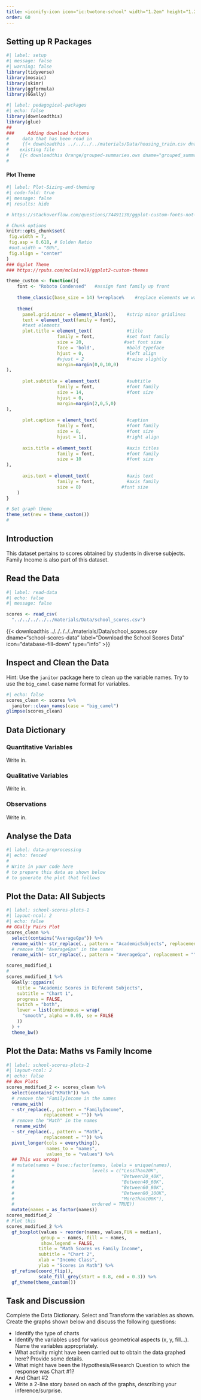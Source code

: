```yaml
---
title: <iconify-icon icon="ic:twotone-school" width="1.2em" height="1.2em"></iconify-icon> School Scores
order: 60
---
```


## Setting up R Packages

```r
#| label: setup
#| message: false
#| warning: false
library(tidyverse)
library(mosaic)
library(skimr)
library(ggformula)
library(GGally)
```


```r
#| label: pedagogical-packages
#| echo: false
library(downloadthis)
library(glue)
##
###     Adding download buttons
#     data that has been read in
#     {{< downloadthis ../../../../materials/Data/housing_train.csv dname="house_prices" label="Download the House Prices Dataset" icon="database-fill-down" type="info" >}}
#    existing file
#    {{< downloadthis Orange/grouped-summaries.ows dname="grouped_summaries" label="Download the Orange Workflow" icon="database-fill-down" type="info" >}} 
#    
```


#### Plot Theme
```r
#| label: Plot-Sizing-and-theming
#| code-fold: true
#| message: false
#| results: hide

# https://stackoverflow.com/questions/74491138/ggplot-custom-fonts-not-working-in-quarto

# Chunk options
knitr::opts_chunk$set(
 fig.width = 7,
 fig.asp = 0.618, # Golden Ratio
 #out.width = "80%",
 fig.align = "center"
)
### Ggplot Theme
### https://rpubs.com/mclaire19/ggplot2-custom-themes

theme_custom <- function(){ 
    font <- "Roboto Condensed"   #assign font family up front
    
    theme_classic(base_size = 14) %+replace%    #replace elements we want to change
    
    theme(
      panel.grid.minor = element_blank(),    #strip minor gridlines
      text = element_text(family = font),
      #text elements
      plot.title = element_text(             #title
                   family = font,            #set font family
                   size = 20,               #set font size
                   face = 'bold',            #bold typeface
                   hjust = 0,                #left align
                   #vjust = 2                #raise slightly
                   margin=margin(0,0,10,0)
),               
      
      plot.subtitle = element_text(          #subtitle
                   family = font,            #font family
                   size = 14,                #font size
                   hjust = 0,
                   margin=margin(2,0,5,0)
),               
      
      plot.caption = element_text(           #caption
                   family = font,            #font family
                   size = 8,                 #font size
                   hjust = 1),               #right align
      
      axis.title = element_text(             #axis titles
                   family = font,            #font family
                   size = 10                 #font size
),
      
      axis.text = element_text(              #axis text
                   family = font,            #axis family
                   size = 8)               #font size
    )
}

# Set graph theme
theme_set(new = theme_custom())
#
```

## Introduction

This dataset pertains to scores obtained by students in diverse subjects. Family Income is also part of this dataset. 

## Read the Data

```r
#| label: read-data
#| echo: false
#| message: false

scores <- read_csv(
  "../../../../../materials/Data/school_scores.csv")

```

{{< downloadthis ../../../../../materials/Data/school_scores.csv dname="school-scores-data" label="Download the School Scores Data" icon="database-fill-down" type="info" >}} 

## Inspect and Clean the Data

Hint: Use the `janitor` package here to clean up the variable names. Try to use the `big_camel` case name format for variables.

```r
#| echo: false
scores_clean <- scores %>% 
  janitor::clean_names(case = "big_camel")
glimpse(scores_clean)

```

## Data Dictionary
::: callout-note
### Quantitative Variables
Write in.

:::

::: callout-note
### Qualitative Variables
Write in.

:::

::: callout-note
### Observations
Write in.

:::

## Analyse the Data

```r
#| label: data-preprocessing
#| echo: fenced
#
# Write in your code here 
# to prepare this data as shown below  
# to generate the plot that follows

```

## Plot the Data: All Subjects
```r
#| label: school-scores-plots-1
#| layout-ncol: 2
#| echo: false
## GGally Pairs Plot
scores_clean %>%
  select(contains("AverageGpa")) %>%
  rename_with(~ str_replace(., pattern = "AcademicSubjects", replacement = "")) %>%
  # remove the "AverageGpa" in the names
  rename_with(~ str_replace(., pattern = "AverageGpa", replacement = "")) -> scores_modified_1

scores_modified_1
#
scores_modified_1 %>%
  GGally::ggpairs(
    title = "Academic Scores in Diferent Subjects",
    subtitle = "Chart 1",
    progress = FALSE,
    switch = "both",
    lower = list(continuous = wrap(
      "smooth", alpha = 0.05, se = FALSE
    ))
  ) +
  theme_bw()

```

## Plot the Data: Maths vs Family Income
```r
#| label: school-scores-plots-2
#| layout-ncol: 2
#| echo: false
## Box Plots
scores_modified_2 <- scores_clean %>% 
  select(contains("KMath")) %>% 
  # remove the "FamilyIncome in the names
  rename_with(
  ~ str_replace(., pattern = "FamilyIncome",
              replacement = "")) %>% 
  # remove the "Math" in the names
   rename_with(
  ~ str_replace(., pattern = "Math",
              replacement = "")) %>%   
  pivot_longer(cols = everything(), 
               names_to = "names", 
               values_to = "values") %>% 
  ## This was wrong!
  # mutate(names = base::factor(names, labels = unique(names),
  #                             levels = c("LessThan20K", 
  #                                        "Between20_40K",
  #                                        "Between40_60K",
  #                                        "Between60_80K",
  #                                        "Between80_100K",
  #                                        "MoreThan100K"),
  #                             ordered = TRUE)) 
  mutate(names = as_factor(names))
scores_modified_2
# Plot this
scores_modified_2 %>% 
  gf_boxplot(values ~ reorder(names, values,FUN = median), 
             group = ~ names, fill = ~ names, 
             show.legend = FALSE,
            title = "Math Scores vs Family Income",
            subtitle = "Chart 2",
            xlab = "Income Class",
            ylab = "Scores in Math") %>% 
  gf_refine(coord_flip(), 
            scale_fill_grey(start = 0.8, end = 0.3)) %>% 
  gf_theme(theme_custom())

```

## Task and Discussion

Complete the Data Dictionary.
Select and Transform the variables as shown.
Create the graphs shown below and discuss the following questions:


-   Identify the type of charts
-   Identify the variables used for various geometrical aspects (x, y,
    fill...). Name the variables appropriately.
-   What activity might have been carried out to obtain the data graphed
    here? Provide some details.
-   What might have been the Hypothesis/Research Question to which the response was Chart #1?
- And Chart #2
- Write a 2-line story based on each of the graphs, describing your inference/surprise.

    

